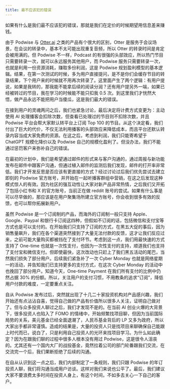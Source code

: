 ```yaml
---
title: 最不应该犯的错误
---
```


如果有什么是我们最不应该犯的错误，那就是我们在定价的时候期望用信息差来赚钱。

由于 Podwise 与 [Otter.ai](http://Otter.ai) 之类的产品有个很大的区别，Otter 是服务于会议场景，在会议的转录中，基本不太可能出现重复音频，所以 Otter 的转录时间是肯定会被用满的。但 Podwise 不一样，Podcast 的有很强的头部效应，所以热门节目只需要转录一次，就可以永远服务其他用户，而 Podwise 服务只需要转录一次，也就是利用一份资源消耗，赚取多份利润，这是 Podwise 规划盈利模型的基本逻辑。结果，在第一次测试的时候，多为用户直接提问，是不是你们会缓存节目的转录结果，下个用户来的时候就不用再次转录了。这里面产生了两个逻辑：有用户提说，如果是我转的，那我能不能拿后续的阅读分润？还有用户提另外一端，如果已经被转过的节目，我在学习的时候能不能只扣我 0.5 次。到这里我们才恍然大悟，做产品永远不能把用户当傻瓜，这是我们最大的错误。

在接到用户的灵魂两问之后，我们也紧急讨论，最后决定将计费方式变更为：主动使用 AI 处理播客会扣除次数，但查看已处理过的节目则不扣除次数，并且 Podwise 平台会帮大家默认转平台上订阅 Top 100 的节目。从这个决定看，我们付出了巨大的代价，不仅无法利用播客的头部效应来降低成本，而且平台还默认转录内容当成大家免费的资源。在这之后，考虑到利润，我们只能寄希望于 ChatGPT 规模化降价以及 Podwise 自己的规模化盈利了。但没办法，我们不能通过惩罚客户来弥补自己的错误。

在最初的计划中，我们是希望通过邮件的形式来与客户沟通的，通过周报与新功能发布在邮件中跟客户沟通，但通过植入邮件的监测后我们发现，邮件的打开率非常低。我们才开发反思是否应该有更直接的方式？经过讨论过后我们优先尝试去建立即刻的 Podwise 官方账号，并开始在一起听播客群组中营销，在这之后发现这种模式惊人的有效。因为社区的强互动性让大家对新产品非常热情，之后我们又开拓了包括小红书和 X 的官方账号，当前正在做 reddit 账号的尝试。如果有什么事是可以尽早做的，那应该是在用户聚集场所建立官方账号，你会收到很多有效的反馈，也可以帮你拓展新用户。

虽然 Podwise 是一个订阅制的产品，而海外的订阅制一般只支持 Apple、Google、Paypal 和银行卡订阅这四种，但假如不订阅的话，包括微信和支付宝等方式也是可以支付的。在开始我们只支持了订阅的方式，在黑五大促的事后，因为销售量飙升，我们在各个渠道突然接到了大量无法付款的反馈，这才让我们反应过来，之前可能大量购买都被挡在了支付环节。考虑到这一点，我们用最快速的方式支持了 One-time 也就是一次性支付，也因为一次性支付的支持，顺道我们也支持了支付宝和微信支付。但即使最快，这次改动也只赶上了我们黑五活动的尾巴，当然我们损失了部分用户。后续我们紧急补了一次 Cyber Monday 也就是网络星期一的活动，并告知我们已支持更多的支付方式，在这次 Cyber Monday 的活动中也挽回了部分用户。知道今天，One-time Payment 在我们所有支付的比例中仍然占据 30% 的份额。所以，关注用户的支付习惯，不用教条的追求“订阅”，降低用户付款的难度，一定要重点关注。

自从 Podwise 发布过后，突然就出现了十几二十家投资机构对产品感兴趣，我们开始还有点沾沾自喜，觉得自己做的产品有价值所以很多人关注，证明自己做对了。但与众多投资人聊过之后，我们才发现不是的。在当前 AI 创业火爆的大背景下，很多投资人也陷入了 FOMO 的情绪中，开始频繁找项目聊，但因为当前国际局势的关系，美元基金已经全面退潮了，人民币基金背后的 LP 又多为政府，所以大家出手都非常谨慎。造成的结果是，大量的投资人只是找项目来聊确保自己能跟上时代而已，说白了，只是利用自己投资人的光环来找项目学习。为什么如此确定？因为在跟我们聊的过程中很多人根本没有用过 Podwise，这是很令人沮丧的。尤其还有一个国内大厂的战投基金，竟然拉着公司的部门轮番跟我们交流，在交流完一个后，我们果断拒绝了后续的沟通。

在自从认识到这一点之后，我们内部制定了一条规则，我们只跟 Podwise 的年订投资人聊，我们将沟通当成用户访谈。这样对我们来说也公平了。最后，我们建议大家不要浪费太多时间在投资人身上，有这个时间，不如多去关心一下自己的客户。
